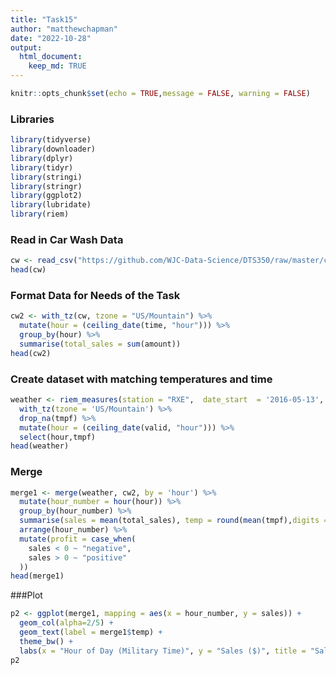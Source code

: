 ```yaml
---
title: "Task15"
author: "matthewchapman"
date: "2022-10-28"
output: 
  html_document:
    keep_md: TRUE
---
```


```r
knitr::opts_chunk$set(echo = TRUE,message = FALSE, warning = FALSE)
```

### Libraries
```r
library(tidyverse)
library(downloader)
library(dplyr)
library(tidyr)
library(stringi)
library(stringr)
library(ggplot2)
library(lubridate)
library(riem)
```

### Read in Car Wash Data
```r
cw <- read_csv("https://github.com/WJC-Data-Science/DTS350/raw/master/carwash.csv")
head(cw)
```


### Format Data for Needs of the Task
```r
cw2 <- with_tz(cw, tzone = "US/Mountain") %>%
  mutate(hour = (ceiling_date(time, "hour"))) %>%
  group_by(hour) %>%
  summarise(total_sales = sum(amount))
head(cw2)
```


### Create dataset with matching temperatures and time
```r
weather <- riem_measures(station = "RXE",  date_start  = '2016-05-13',  date_end  = '2016-07-08' ) %>%
  with_tz(tzone = 'US/Mountain') %>%
  drop_na(tmpf) %>%
  mutate(hour = (ceiling_date(valid, "hour"))) %>%
  select(hour,tmpf)
head(weather)
```


### Merge
```r
merge1 <- merge(weather, cw2, by = 'hour') %>%
  mutate(hour_number = hour(hour)) %>%
  group_by(hour_number) %>%
  summarise(sales = mean(total_sales), temp = round(mean(tmpf),digits = 1)) %>%
  arrange(hour_number) %>%
  mutate(profit = case_when(
    sales < 0 ~ "negative",
    sales > 0 ~ "positive"
  ))
head(merge1)
```


###Plot
```r
p2 <- ggplot(merge1, mapping = aes(x = hour_number, y = sales)) +
  geom_col(alpha=2/5) +
  geom_text(label = merge1$temp) +
  theme_bw() +
  labs(x = "Hour of Day (Military Time)", y = "Sales ($)", title = "Sales by Hour of Day and Average Temperature (F)")
p2
```

